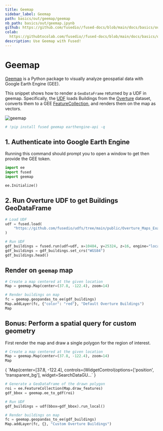 ```yaml
---
title: Geemap
sidebar_label: Geemap
path: basics/out/geemap/geemap
nb_path: basics/out/geemap.ipynb
github: https://github.com/fusedio//fused-docs/blob/main/docs/basics/out/geemap.ipynb
colab: 
  https://githubtocolab.com/fusedio//fused-docs/blob/main/docs/basics/out/geemap.ipynb
description: Use Geemap with Fused!
---
```



<LinkButtons
  githubUrl="https://github.com/fusedio//fused-docs/blob/main/docs/basics/out/geemap.ipynb"
  colabUrl="https://githubtocolab.com/fusedio//fused-docs/blob/main/docs/basics/out/geemap.ipynb"
/>

# Geemap

[Geemap](https://geemap.org/) is a Python package to visually analyze geospatial data
with Google Earth Engine (GEE).

This snippet shows how to render a `GeoDataFrame` returned by a UDF in geemap.
Specifically, the
[UDF](https://github.com/fusedio/udfs/tree/main/public/Overture_Maps_Example) loads
Buildings from the
[Overture](https://beta.source.coop/repositories/fused/overture/description/) dataset,
converts them to a GEE
[FeatureCollection](https://developers.google.com/earth-engine/apidocs/ee-featurecollection),
and renders them on the map as vectors.

![geemap](https://fused-magic.s3.us-west-2.amazonaws.com/docs_assets/geemap.png)

```python
# !pip install fused geemap earthengine-api -q
```

## 1. Authenticate into Google Earth Engine

Running this command should prompt you to open a window to get then provide the GEE
token.

```python
import ee
import fused
import geemap

ee.Initialize()
```

## 2. Run Overture UDF to get Buildings GeoDataFrame

```python
# Load UDF
udf = fused.load(
    "https://github.com/fusedio/udfs/tree/main/public/Overture_Maps_Example"
)

# Run UDF
gdf_buildings = fused.run(udf=udf, x=10484, y=25324, z=16, engine="local")
gdf_buildings = gdf_buildings.set_crs("WGS84")
gdf_buildings.head()
```

## Render on `geemap` map

```python
# Create a map centered at the given location
Map = geemap.Map(center=(37.8, -122.4), zoom=14)

# Render buildings on map
fc = geemap.geopandas_to_ee(gdf_buildings)
Map.addLayer(fc, {"color": "red"}, "Default Overture Buildings")
Map
```

## Bonus: Perform a spatial query for custom geometry

First render the map and draw a single polygon for the region of interest.

```python
# Create a map centered at the given location
Map = geemap.Map(center=(37.8, -122.4), zoom=14)
Map
```

<CellOutput>
{
  `Map(center=[37.8, -122.4], controls=(WidgetControl(options=['position', 'transparent_bg'], widget=SearchDataGU…`
}
</CellOutput>

```python
# Generate a GeoDataFrame of the drawn polygon
roi = ee.FeatureCollection(Map.draw_features)
gdf_bbox = geemap.ee_to_gdf(roi)

# Run UDF
gdf_buildings = udf(bbox=gdf_bbox).run_local()

# Render buildings on map
fc = geemap.geopandas_to_ee(gdf_buildings)
Map.addLayer(fc, {}, "Custom Overture Buildings")
```

```python

```

